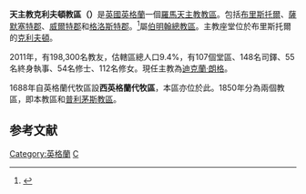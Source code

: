{{Infobox Roman Catholic diocese
|name= 克利夫頓
|jurisdiction=教區
|latin = Dioecesis Cliftoniensis
|image = Clifton Cathedral from north (600px).jpg
|caption = 克利夫特主教座堂
|location = [[英格蘭|英格蘭]]
|territory = 布里斯托爾、薩默塞特郡、威爾特郡和格洛斯特郡
|population = 133,944
|rite = 拉丁禮
|主保 = 
|province = 伯明翰
|established = 1850年
|cathedral = [[克利夫頓主教座堂|克利夫頓主教座堂]]
|副主教座堂 =
|leadership = 主教
|website = http://www.cliftondiocese.com/
|教宗 = 
|metropolitan =
|ordinary = 迪克蘭·朗格
|coadjutor bishop =
|emeritus =
}}
'''天主教克利夫頓教區（{{lang-la|Dioecesis Cliftoniensis}}）'''是[[英國|英國]][[英格蘭|英格蘭]]一個[[羅馬天主教|羅馬天主教]][[教區|教區]]。包括[[布里斯托爾|布里斯托爾]]、[[薩默塞特郡|薩默塞特郡]]、[[威爾特郡|威爾特郡]]和[[格洛斯特郡|格洛斯特郡]]。<ref>{{Cite web |url=http://www.cliftondiocese.com/about |title=About our diocese |access-date=2010-09-23 |archive-date=2010-02-01 |archive-url=https://web.archive.org/web/20100201132840/http://www.cliftondiocese.com/about |dead-url=yes }}</ref>屬[[天主教伯明翰總教區|伯明翰總教區]]。主教座堂位於布里斯托爾的[[克利夫頓|克利夫頓]]。

2011年，有198,300名教友，估轄區總人口9.4%，有107個堂區、148名司鐸、55名終身執事、54名修士、112名修女。現任主教為[[迪克蘭·朗格|迪克蘭·朗格]]。

1688年自英格蘭代牧區設'''西英格蘭代牧區'''，本區亦位於此。1850年分為兩個教區，即本教區和[[天主教普利茅斯教區|普利茅斯教區]]。

==参考文献==
<div class="references-small">
<references></references>
</div>

{{英格蘭和威爾斯天主教教區}}
[[Category:英格蘭|Category:英格蘭]]
[[Category:英國天主教教區|C]]